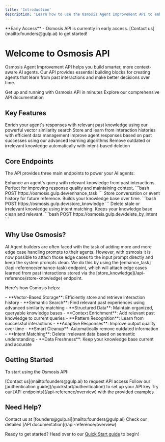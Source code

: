 ```yaml
---
title: 'Introduction'
description: 'Learn how to use the Osmosis Agent Improvement API to enhance your AI agents'
---
```


<Note>
  **Early Access** - Osmosis API is currently in early access. [Contact us](mailto:founders@gulp.ai) to get started!
</Note>

# Welcome to Osmosis API

Osmosis Agent Improvement API helps you build smarter, more context-aware AI agents. Our API provides essential building blocks for creating agents that learn from past interactions and make better decisions over time.

<CardGroup cols={2}>
  <Card title="Quick Start" icon="bolt" href="/quickstart/authentication">
    Get up and running with Osmosis API in minutes
  </Card>
  <Card title="API Reference" icon="code" href="/api-reference/overview">
    Explore our comprehensive API documentation
  </Card>
</CardGroup>

## Key Features

<CardGroup cols={2}>
  <Card title="Contextual Enhancement" icon="brain">
    Enrich your agent's responses with relevant past knowledge using our powerful vector similarity search
  </Card>
  <Card title="Knowledge Storage" icon="database">
    Store and learn from interaction histories with efficient data management
  </Card>
  <Card title="Continuous Learning" icon="rotate">
    Improve agent responses based on past successes using our advanced learning algorithms
  </Card>
  <Card title="Smart Cleanup" icon="broom">
    Remove outdated or irrelevant knowledge automatically with intent-based deletion
  </Card>
</CardGroup>

## Core Endpoints

The API provides three main endpoints to power your AI agents:

<Steps>
  <Step title="/enhance_task">
    Enhance an agent's query with relevant knowledge from past interactions. Perfect for improving response quality and maintaining context.
    ```bash
    POST https://osmosis.gulp.dev/enhance_task
    ```
  </Step>
  <Step title="/store_knowledge">
    Store conversation or event history for future reference. Builds your knowledge base over time.
    ```bash
    POST https://osmosis.gulp.dev/store_knowledge
    ```
  </Step>
  <Step title="/delete_by_intent">
    Delete stale or irrelevant knowledge using intent matching. Keeps your knowledge base clean and relevant.
    ```bash
    POST https://osmosis.gulp.dev/delete_by_intent
    ```
  </Step>
</Steps>

## Why Use Osmosis?

<Tip>
AI Agent builders are often faced with the task of adding more and more edge case handling prompts to their agents.
However, with osmosis it is now possible to attach those edge cases to the input prompt directly and keep the system prompts clean.
We do this by using the [enhance_task](/api-reference/enhance-task) endpoint, which will attach edge cases learned from past interactions stored via the [store_knowledge](/api-reference/store-knowledge) endpoint.
</Tip>

Here's how Osmosis helps:

<AccordionGroup>
  <Accordion title="Knowledge Storage & Retrieval">
    - **Vector-Based Storage**: Efficiently store and retrieve interaction history
    - **Semantic Search**: Find relevant past experiences using advanced similarity matching
    - **Structured Data**: Maintain organized, queryable knowledge bases
  </Accordion>
  <Accordion title="Response Enhancement">
    - **Context Enrichment**: Add relevant past knowledge to current queries
    - **Pattern Recognition**: Learn from successful interactions
    - **Adaptive Responses**: Improve output quality over time
  </Accordion>
  <Accordion title="Knowledge Management">
    - **Smart Cleanup**: Automatically remove outdated information
    - **Intent Matching**: Delete irrelevant data based on semantic understanding
    - **Data Freshness**: Keep your knowledge base current and accurate
  </Accordion>
</AccordionGroup>

## Getting Started

To start using the Osmosis API:

<Steps>
  <Step title="Get API Access">
    [Contact us](mailto:founders@gulp.ai) to request API access
  </Step>
  <Step title="Authentication Setup">
    Follow our [authentication guide](/quickstart/authentication) to set up your API key
  </Step>
  <Step title="Make Your First Call">
    Try our [API endpoints](/api-reference/overview) with the provided examples
  </Step>
</Steps>

## Need Help?

<CardGroup cols={2}>
  <Card title="Email Support" icon="envelope">
    Contact us at [founders@gulp.ai](mailto:founders@gulp.ai)
  </Card>
  <Card title="API Reference" icon="book">
    Check our detailed [API documentation](/api-reference/overview)
  </Card>
</CardGroup>

Ready to get started? Head over to our [Quick Start guide](/quickstart/authentication) to begin!
